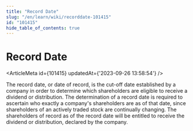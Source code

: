 ```yaml
---
title: "Record Date"
slug: "/en/learn/wiki/recorddate-101415"
id: "101415"
hide_table_of_contents: true
---
```



# Record Date

<ArticleMeta id={101415} updatedAt={'2023-09-26 13:58:54'} />
<div className='border-solid border-b border-t-0 my-4 border-[var(--ifm-color-gray-300)]' />

The record date, or date of record, is the cut-off date established by a company in order to determine which shareholders are eligible to receive a dividend or distribution. The determination of a record date is required to ascertain who exactly a company's shareholders are as of that date, since shareholders of an actively traded stock are continually changing. The shareholders of record as of the record date will be entitled to receive the dividend or distribution, declared by the company.
